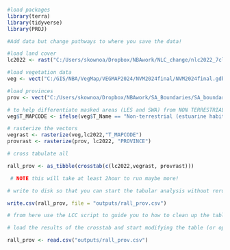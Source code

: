 ```r

#load packages  
library(terra) 
library(tidyverse)
library(PROJ)

#Add data but change pathways to where you save the data!

#load land cover
lc2022 <- rast("C:/Users/skownoa/Dropbox/NBAwork/NLC_change/nlc2022_7class.tif")

#load vegetation data 
veg <- vect("C:/GIS/NBA/VegMap/VEGMAP2024/NVM2024final/NVM2024final.gdb", "NVM2024Final_IEM5_12_07012025")

#load provinces
prov <- vect("C:/Users/skownoa/Dropbox/NBAwork/SA_Boundaries/SA_boundaries_NBA2025.gdb", "SA_provinces")

# to help differentiate masked areas (LES and SWA) from NON TERRESTRIAL areas add "NOTVEG" to T_MAPCODE where T_NAME = "Non-Terrestrial*"
veg$T_MAPCODE <- ifelse(veg$T_Name == "Non-terrestrial (estuarine habitat)" | veg$T_Name == "Non-terrestrial (Aquatic)", "NOTVEG", veg$T_MAPCODE) 

# rasterize the vectors
vegrast <- rasterize(veg,lc2022,"T_MAPCODE") 
provrast <- rasterize(prov, lc2022, "PROVINCE")

# cross tabulate all 

rall_prov <- as_tibble(crosstab(c(lc2022,vegrast, provrast))) 

 # NOTE this will take at least 2hour to run maybe more!

# write to disk so that you can start the tabular analysis without rerunning the crosstab later

write.csv(rall_prov, file = "outputs/rall_prov.csv") 

# from here use the LCC script to guide you to how to clean up the table and then summarise it as required. Use the other scripts to help see what to add in text explanations

# load the results of the crosstab and start modifying the table (or open in excel and use pivots)

rall_prov <- read.csv("outputs/rall_prov.csv") 

```

### 
